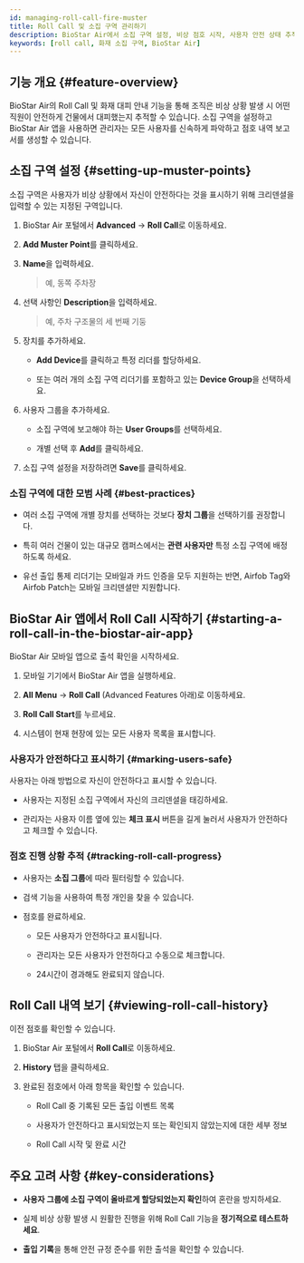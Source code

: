```yaml
---
id: managing-roll-call-fire-muster
title: Roll Call 및 소집 구역 관리하기
description: BioStar Air에서 소집 구역 설정, 비상 점호 시작, 사용자 안전 상태 추적, 점호 내역 보고서를 생성하는 방법을 안내합니다.
keywords: [roll call, 화재 소집 구역, BioStar Air]
---
```



## 기능 개요 {#feature-overview}

BioStar Air의 Roll Call 및 화재 대피 안내 기능을 통해 조직은 비상 상황 발생 시 어떤 직원이 안전하게 건물에서 대피했는지 추적할 수 있습니다. 소집 구역을 설정하고 BioStar Air 앱을 사용하면 관리자는 모든 사용자를 신속하게 파악하고 점호 내역 보고서를 생성할 수 있습니다.

<YouTube videoId="F0dnR7VmfAo" />


## 소집 구역 설정 {#setting-up-muster-points}

소집 구역은 사용자가 비상 상황에서 자신이 안전하다는 것을 표시하기 위해 크리덴셜을 입력할 수 있는 지정된 구역입니다.

1. BioStar Air 포털에서 **Advanced** → **Roll Call**로 이동하세요.

1. **Add Muster Point**를 클릭하세요.

1. **Name**을 입력하세요.

   > 예, 동쪽 주차장

1. 선택 사항인 **Description**을 입력하세요.

   > 예, 주차 구조물의 세 번째 기둥

1. 장치를 추가하세요.

   * **Add Device**를 클릭하고 특정 리더를 할당하세요.

   * 또는 여러 개의 소집 구역 리더기를 포함하고 있는 **Device Group**을 선택하세요.

1. 사용자 그룹을 추가하세요.

   * 소집 구역에 보고해야 하는 **User Groups**를 선택하세요.

   * 개별 선택 후 **Add**를 클릭하세요.

1. 소집 구역 설정을 저장하려면 **Save**를 클릭하세요.

### 소집 구역에 대한 모범 사례 {#best-practices}

* 여러 소집 구역에 개별 장치를 선택하는 것보다 **장치 그룹**을 선택하기를 권장합니다.

* 특히 여러 건물이 있는 대규모 캠퍼스에서는 **관련 사용자만** 특정 소집 구역에 배정하도록 하세요.

* 유선 출입 통제 리더기는 모바일과 카드 인증을 모두 지원하는 반면, Airfob Tag와 Airfob Patch는 모바일 크리덴셜만 지원합니다.


## BioStar Air 앱에서 Roll Call 시작하기 {#starting-a-roll-call-in-the-biostar-air-app}

BioStar Air 모바일 앱으로 출석 확인을 시작하세요.

1. 모바일 기기에서 BioStar Air 앱을 실행하세요.

1. **All Menu** → **Roll Call** (Advanced Features 아래)로 이동하세요.

1. **Roll Call Start**를 누르세요.

1. 시스템이 현재 현장에 있는 모든 사용자 목록을 표시합니다.

### 사용자가 안전하다고 표시하기 {#marking-users-safe}

사용자는 아래 방법으로 자신이 안전하다고 표시할 수 있습니다.

* 사용자는 지정된 소집 구역에서 자신의 크리덴셜을 태깅하세요.

* 관리자는 사용자 이름 옆에 있는 **체크 표시** 버튼을 길게 눌러서 사용자가 안전하다고 체크할 수 있습니다.

### 점호 진행 상황 추적 {#tracking-roll-call-progress}

* 사용자는 **소집 그룹**에 따라 필터링할 수 있습니다.

* 검색 기능을 사용하여 특정 개인을 찾을 수 있습니다.

* 점호를 완료하세요.

  * 모든 사용자가 안전하다고 표시됩니다.

  * 관리자는 모든 사용자가 안전하다고 수동으로 체크합니다.

  * 24시간이 경과해도 완료되지 않습니다.


## Roll Call 내역 보기 {#viewing-roll-call-history}

이전 점호를 확인할 수 있습니다.

1. BioStar Air 포털에서 **Roll Call**로 이동하세요.

1. **History** 탭을 클릭하세요.

1. 완료된 점호에서 아래 항목을 확인할 수 있습니다.

   * Roll Call 중 기록된 모든 출입 이벤트 목록

   * 사용자가 안전하다고 표시되었는지 또는 확인되지 않았는지에 대한 세부 정보

   * Roll Call 시작 및 완료 시간


## 주요 고려 사항 {#key-considerations}

* **사용자 그룹에 소집 구역이 올바르게 할당되었는지 확인**하여 혼란을 방지하세요.

* 실제 비상 상황 발생 시 원활한 진행을 위해 Roll Call 기능을 **정기적으로 테스트하세요**.

* **출입 기록**을 통해 안전 규정 준수를 위한 출석을 확인할 수 있습니다.
